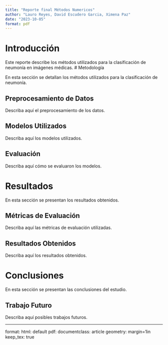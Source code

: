 ```yaml
---
title: "Reporte final Métodos Numericos"
author: "Lauro Reyes, David Escudero Garcia, Ximena Paz"
date: "2023-10-05"
format: pdf
---
```


# Introducción

Este reporte describe los métodos utilizados para la clasificación de neumonía en imágenes médicas.
# Metodología

En esta sección se detallan los métodos utilizados para la clasificación de neumonía.

## Preprocesamiento de Datos

Describa aquí el preprocesamiento de los datos.

## Modelos Utilizados

Describa aquí los modelos utilizados.

## Evaluación

Describa aquí cómo se evaluaron los modelos.

# Resultados

En esta sección se presentan los resultados obtenidos.

## Métricas de Evaluación

Describa aquí las métricas de evaluación utilizadas.

## Resultados Obtenidos

Describa aquí los resultados obtenidos.

# Conclusiones

En esta sección se presentan las conclusiones del estudio.

## Trabajo Futuro

Describa aquí posibles trabajos futuros.

---

format:
    html: default
    pdf:
        documentclass: article
        geometry: margin=1in
        keep_tex: true